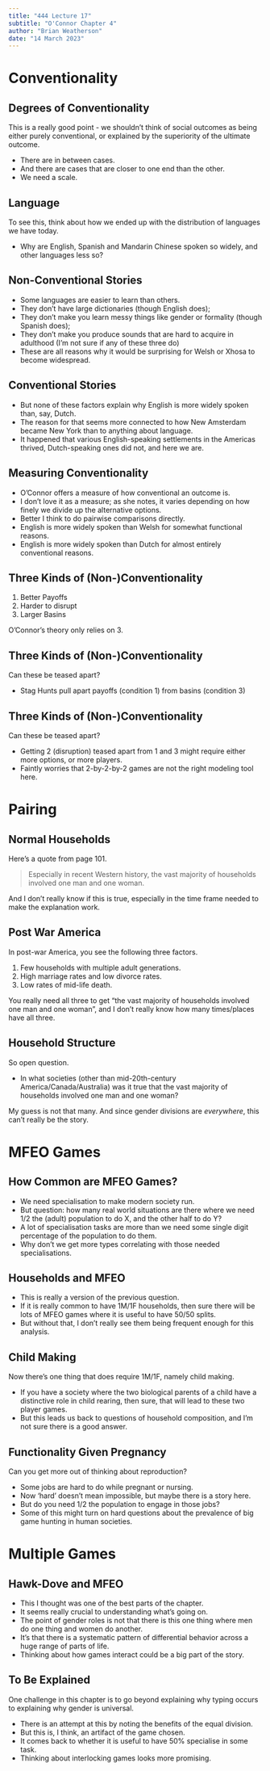 ```yaml
---
title: "444 Lecture 17"
subtitle: "O'Connor Chapter 4"
author: "Brian Weatherson"
date: "14 March 2023"
---
```


# Conventionality

## Degrees of Conventionality

This is a really good point - we shouldn't think of social outcomes as being either purely conventional, or explained by the superiority of the ultimate outcome.

- There are in between cases.
- And there are cases that are closer to one end than the other.
- We need a scale.

## Language

To see this, think about how we ended up with the distribution of languages we have today.

- Why are English, Spanish and Mandarin Chinese spoken so widely, and other languages less so?

## Non-Conventional Stories

- Some languages are easier to learn than others.
- They don't have large dictionaries (though English does);
- They don't make you learn messy things like gender or formality (though Spanish does);
- They don't make you produce sounds that are hard to acquire in adulthood (I'm not sure if any of these three do)
- These are all reasons why it would be surprising for Welsh or Xhosa to become widespread.

## Conventional Stories

- But none of these factors explain why English is more widely spoken than, say, Dutch.
- The reason for that seems more connected to how New Amsterdam became New York than to anything about language.
- It happened that various English-speaking settlements in the Americas thrived, Dutch-speaking ones did not, and here we are.

## Measuring Conventionality

- O'Connor offers a measure of how conventional an outcome is.
- I don't love it as a measure; as she notes, it varies depending on how finely we divide up the alternative options.
- Better I think to do pairwise comparisons directly.
- English is more widely spoken than Welsh for somewhat functional reasons.
- English is more widely spoken than Dutch for almost entirely conventional reasons.

## Three Kinds of (Non-)Conventionality

1. Better Payoffs
2. Harder to disrupt
3. Larger Basins

O'Connor's theory only relies on 3.

## Three Kinds of (Non-)Conventionality

Can these be teased apart?

- Stag Hunts pull apart payoffs (condition 1) from basins (condition 3)

## Three Kinds of (Non-)Conventionality

Can these be teased apart?

- Getting 2 (disruption) teased apart from 1 and 3 might require either more options, or more players.
- Faintly worries that 2-by-2-by-2 games are not the right modeling tool here.

# Pairing

## Normal Households

Here's a quote from page 101.

> Especially in recent Western history, the vast majority of households involved one man and one woman.

And I don't really know if this is true, especially in the time frame needed to make the explanation work.

## Post War America

In post-war America, you see the following three factors.

1. Few households with multiple adult generations.
2. High marriage rates and low divorce rates.
3. Low rates of mid-life death.

You really need all three to get "the vast majority of households involved one man and one woman", and I don't really know how many times/places have all three.

## Household Structure

So open question.

- In what societies (other than mid-20th-century America/Canada/Australia) was it true that the vast majority of households involved one man and one woman?

My guess is not that many. And since gender divisions are _everywhere_, this can't really be the story.

# MFEO Games

## How Common are MFEO Games?

- We need specialisation to make modern society run.
- But question: how many real world situations are there where we need 1/2 the (adult) population to do X, and the other half to do Y?
- A lot of specialisation tasks are more than we need some single digit percentage of the population to do them.
- Why don't we get more types correlating with those needed specialisations.

## Households and MFEO

- This is really a version of the previous question.
- If it is really common to have 1M/1F households, then sure there will be lots of MFEO games where it is useful to have 50/50 splits.
- But without that, I don't really see them being frequent enough for this analysis.

## Child Making

Now there's one thing that does require 1M/1F, namely child making.

- If you have a society where the two biological parents of a child have a distinctive role in child rearing, then sure, that will lead to these two player games.
- But this leads us back to questions of household composition, and I'm not sure there is a good answer.

## Functionality Given Pregnancy

Can you get more out of thinking about reproduction?

- Some jobs are hard to do while pregnant or nursing.
- Now 'hard' doesn't mean impossible, but maybe there is a story here.
- But do you need 1/2 the population to engage in those jobs?
- Some of this might turn on hard questions about the prevalence of big game hunting in human societies.

# Multiple Games

## Hawk-Dove and MFEO

- This I thought was one of the best parts of the chapter.
- It seems really crucial to understanding what's going on.
- The point of gender roles is not that there is this one thing where men do one thing and women do another.
- It's that there is a systematic pattern of differential behavior across a huge range of parts of life.
- Thinking about how games interact could be a big part of the story.

## To Be Explained

One challenge in this chapter is to go beyond explaining why typing occurs to explaining why gender is universal.

- There is an attempt at this by noting the benefits of the equal division.
- But this is, I think, an artifact of the game chosen.
- It comes back to whether it is useful to have 50% specialise in some task.
- Thinking about interlocking games looks more promising.
